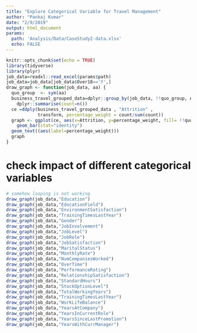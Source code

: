```yaml
---
title: "Explore Categorical Variable for Travel Management"
author: "Pankaj Kumar"
date: "2/9/2019"
output: html_document
params: 
  path: 'Analysis/Data/CaseStudy2-data.xlsx'
  echo: FALSE
---
```



```r
knitr::opts_chunk$set(echo = TRUE)
library(tidyverse)
library(plyr)
job_data=readxl::read_excel(params$path)
job_data=job_data[job_data$Over18=='Y',]
draw_graph <- function(job_data, aa) {
  quo_group  <- sym(aa)
  business_travel_grouped_data=dplyr::group_by(job_data, !!quo_group, Attrition) %>%
    dplyr::summarise(count=n())  
  ce =ddply(business_travel_grouped_data , "Attrition" , 
            transform, percentage_weight = count/sum(count))
  graph <- ggplot(ce, aes(x=Attrition, y=percentage_weight, fill= !!quo_group))+
    geom_bar(stat="identity")
  geom_text((aes(label=percentage_weight)))
  graph
}
```


# check impact of different categorical variables  

```r
# somehow looping is not working 
draw_graph(job_data,"Education")
draw_graph(job_data,"EducationField")
draw_graph(job_data,"EnvironmentSatisfaction")
draw_graph(job_data,"TrainingTimesLastYear")
draw_graph(job_data,"Gender")
draw_graph(job_data,"JobInvolvement")
draw_graph(job_data,"JobLevel")
draw_graph(job_data,"JobRole")
draw_graph(job_data,"JobSatisfaction")
draw_graph(job_data,"MaritalStatus")
draw_graph(job_data,"MonthlyRate")
draw_graph(job_data,"NumCompaniesWorked")
draw_graph(job_data,"OverTime")
draw_graph(job_data,"PerformanceRating")
draw_graph(job_data,"RelationshipSatisfaction")
draw_graph(job_data,"StandardHours")
draw_graph(job_data,"StockOptionLevel")
draw_graph(job_data,"TotalWorkingYears")
draw_graph(job_data,"TrainingTimesLastYear")
draw_graph(job_data,"WorkLifeBalance")
draw_graph(job_data,"YearsAtCompany")
draw_graph(job_data,"YearsInCurrentRole")
draw_graph(job_data,"YearsSinceLastPromotion")
draw_graph(job_data,"YearsWithCurrManager")
```

